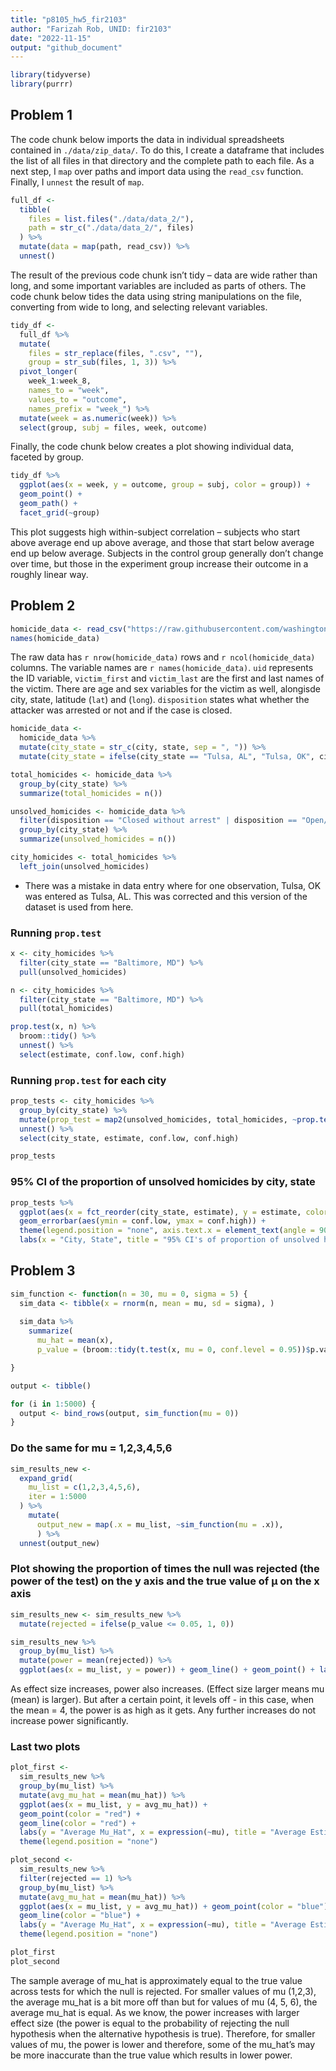 ```yaml
---
title: "p8105_hw5_fir2103"
author: "Farizah Rob, UNID: fir2103"
date: "2022-11-15"
output: "github_document"
---
```


```r
library(tidyverse)
library(purrr)
```


## Problem 1

The code chunk below imports the data in individual spreadsheets contained in `./data/zip_data/`. To do this, I create a dataframe that includes the list of all files in that directory and the complete path to each file. As a next step, I `map` over paths and import data using the `read_csv` function. Finally, I `unnest` the result of `map`.

```r
full_df <-
  tibble(
    files = list.files("./data/data_2/"),
    path = str_c("./data/data_2/", files)
  ) %>% 
  mutate(data = map(path, read_csv)) %>% 
  unnest()
```

The result of the previous code chunk isn't tidy -- data are wide rather than long, and some important variables are included as parts of others. The code chunk below tides the data using string manipulations on the file, converting from wide to long, and selecting relevant variables. 

```r
tidy_df <-
  full_df %>% 
  mutate(
    files = str_replace(files, ".csv", ""),
    group = str_sub(files, 1, 3)) %>% 
  pivot_longer(
    week_1:week_8,
    names_to = "week",
    values_to = "outcome",
    names_prefix = "week_") %>% 
  mutate(week = as.numeric(week)) %>% 
  select(group, subj = files, week, outcome)
```

Finally, the code chunk below creates a plot showing individual data, faceted by group. 

```r
tidy_df %>% 
  ggplot(aes(x = week, y = outcome, group = subj, color = group)) + 
  geom_point() + 
  geom_path() + 
  facet_grid(~group)
```

This plot suggests high within-subject correlation -- subjects who start above average end up above average, and those that start below average end up below average. Subjects in the control group generally don't change over time, but those in the experiment group increase their outcome in a roughly linear way. 

## Problem 2

```r
homicide_data <- read_csv("https://raw.githubusercontent.com/washingtonpost/data-homicides/master/homicide-data.csv")
names(homicide_data)
```

The raw data has `r nrow(homicide_data)` rows and `r ncol(homicide_data)` columns. The variable names are `r names(homicide_data)`. `uid` represents the ID variable, `victim_first` and `victim_last` are the first and last names of the victim. There are age and sex variables for the victim as well, alongisde city, state, latitude (`lat`) and (`long`). `disposition` states what whether the attacker was arrested or not and if the case is closed. 

```r
homicide_data <- 
  homicide_data %>%
  mutate(city_state = str_c(city, state, sep = ", ")) %>%
  mutate(city_state = ifelse(city_state == "Tulsa, AL", "Tulsa, OK", city_state))

total_homicides <- homicide_data %>%
  group_by(city_state) %>%
  summarize(total_homicides = n()) 

unsolved_homicides <- homicide_data %>%
  filter(disposition == "Closed without arrest" | disposition == "Open/No arrest") %>%
  group_by(city_state) %>%
  summarize(unsolved_homicides = n())

city_homicides <- total_homicides %>%
  left_join(unsolved_homicides) 
```

- There was a mistake in data entry where for one observation, Tulsa, OK was entered as Tulsa, AL. This was corrected and this version of the dataset is used from here. 

### Running `prop.test`

```r
x <- city_homicides %>%
  filter(city_state == "Baltimore, MD") %>%
  pull(unsolved_homicides)

n <- city_homicides %>%
  filter(city_state == "Baltimore, MD") %>%
  pull(total_homicides)

prop.test(x, n) %>%
  broom::tidy() %>%
  unnest() %>%
  select(estimate, conf.low, conf.high)
```

### Running `prop.test` for each city

```r
prop_tests <- city_homicides %>%
  group_by(city_state) %>%
  mutate(prop_test = map2(unsolved_homicides, total_homicides, ~prop.test(.x, .y) %>% broom::tidy())) %>%
  unnest() %>%
  select(city_state, estimate, conf.low, conf.high)

prop_tests
```

### 95% CI of the proportion of unsolved homicides by city, state

```r
prop_tests %>%
  ggplot(aes(x = fct_reorder(city_state, estimate), y = estimate, color = city_state)) + geom_point() + 
  geom_errorbar(aes(ymin = conf.low, ymax = conf.high)) + 
  theme(legend.position = "none", axis.text.x = element_text(angle = 90)) +
  labs(x = "City, State", title = "95% CI's of proportion of unsolved homicides by city, state")
```

## Problem 3

```r
sim_function <- function(n = 30, mu = 0, sigma = 5) {
  sim_data <- tibble(x = rnorm(n, mean = mu, sd = sigma), )
  
  sim_data %>%
    summarize(
      mu_hat = mean(x), 
      p_value = (broom::tidy(t.test(x, mu = 0, conf.level = 0.95))$p.value))

}

output <- tibble()

for (i in 1:5000) {
  output <- bind_rows(output, sim_function(mu = 0))
}
```


### Do the same for mu = 1,2,3,4,5,6

```r
sim_results_new <- 
  expand_grid(
    mu_list = c(1,2,3,4,5,6),
    iter = 1:5000
  ) %>%
    mutate(
      output_new = map(.x = mu_list, ~sim_function(mu = .x)),
      ) %>%
  unnest(output_new)
```

### Plot showing the proportion of times the null was rejected (the power of the test) on the y axis and the true value of μ on the x axis

```r
sim_results_new <- sim_results_new %>%
  mutate(rejected = ifelse(p_value <= 0.05, 1, 0)) 

sim_results_new %>%
  group_by(mu_list) %>%
  mutate(power = mean(rejected)) %>%
  ggplot(aes(x = mu_list, y = power)) + geom_line() + geom_point() + labs(title = "Power vs True Value of Mu")
```

As effect size increases, power also increases. (Effect size larger means mu (mean) is larger). But after a certain point, it levels off - in this case, when the mean = 4, the power is as high as it gets. Any further increases do not increase power significantly.

### Last two plots

```r
plot_first <- 
  sim_results_new %>%
  group_by(mu_list) %>%
  mutate(avg_mu_hat = mean(mu_hat)) %>%
  ggplot(aes(x = mu_list, y = avg_mu_hat)) + 
  geom_point(color = "red") + 
  geom_line(color = "red") + 
  labs(y = "Average Mu_Hat", x = expression(~mu), title = "Average Estimate of mu_hat against true value of mu") + 
  theme(legend.position = "none")

plot_second <- 
  sim_results_new %>%
  filter(rejected == 1) %>%
  group_by(mu_list) %>%
  mutate(avg_mu_hat = mean(mu_hat)) %>%
  ggplot(aes(x = mu_list, y = avg_mu_hat)) + geom_point(color = "blue") + 
  geom_line(color = "blue") +
  labs(y = "Average Mu_Hat", x = expression(~mu), title = "Average Estimate of mu_hat against true value of mu \n in samples where null was rejected") + 
  theme(legend.position = "none")

plot_first
plot_second

```

The sample average of mu_hat is approximately equal to the true value across tests for which the null is rejected. For smaller values of mu (1,2,3), the average mu_hat is a bit more off than but for values of mu (4, 5, 6), the average mu_hat is equal. As we know, the power increases with larger effect size (the power is equal to the probability of rejecting the null hypothesis when the alternative hypothesis is true). Therefore, for smaller values of mu, the power is lower and therefore, some of the mu_hat's may be more inaccurate than the true value which results in lower power.



